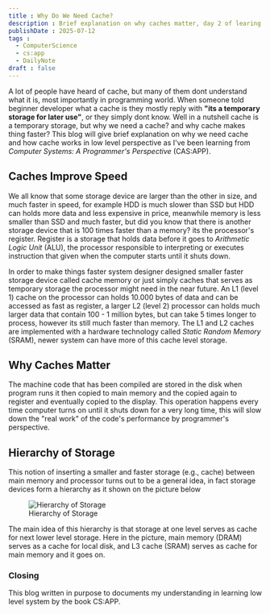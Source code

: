 ```yaml
---
title : Why Do We Need Cache?
description : Brief explanation on why caches matter, day 2 of learing from CS:APP book.
publishDate : 2025-07-12
tags :
  - ComputerScience
  - cs:app
  - DailyNote
draft : false
---
```


A lot of people have heard of cache, but many of them dont understand what it is, most importantly in programming world. When someone told beginner developer what a cache is they mostly reply with **"its a temporary storage for later use"**, or they simply dont know. Well in a nutshell cache is a temporary storage, but why we need a cache? and why cache makes thing faster? This blog will give brief explanation on why we need cache and how cache works in low level perspective as I've been learning from _Computer Systems: A Programmer's Perspective_ (CAS:APP).

## Caches Improve Speed

We all know that some storage device are larger than the other in size, and much faster in speed, for example HDD is much slower than SSD but HDD can holds more data and less expensive in price, meanwhile memory is less smaller than SSD and much faster, but did you know that there is another storage device that is 100 times faster than a memory? its the processor's register. Register is a storage that holds data before it goes to _Arithmetic Logic Unit_ (ALU), the processor responsible to interpreting or executes instruction that given when the computer starts until it shuts down.

In order to make things faster system designer designed smaller faster storage device called cache memory or just simply caches that serves as temporary storage the processor might need in the near future. An L1 (level 1) cache on the processor can holds 10.000 bytes of data and can be accessed as fast as register, a larger L2 (level 2) processor can holds much larger data that contain 100 - 1 million bytes, but can take 5 times longer to process, however its still much faster than memory. The L1 and L2 caches are implemented with a hardware technology called _Static Random Memory_ (SRAM), newer system can have more of this cache level storage.

## Why Caches Matter

The machine code that has been compiled are stored in the disk when program runs it then copied to main memory and the copied again to register and eventually copied to the display. This operation happens every time computer turns on until it shuts down for a very long time, this will slow down the "real work" of the code's performance by programmer's perspective.

## Hierarchy of Storage

This notion of inserting a smaller and faster storage (e.g., cache) between main memory and processor turns out to be a general idea, in fact storage devices form a hierarchy as it shown on the picture below

<figure>
    <img
        src="/assets/blog/why-do-we-need-cache/storage-hierarchy.png"
        alt="Hierarchy of Storage"
    />
    <figcaption>Hierarchy of Storage</figcaption>
</figure>

The main idea of this hierarchy is that storage at one level serves as cache for next lower level storage. Here in the picture, main memory (DRAM) serves as a cache for local disk, and L3 cache (SRAM) serves as cache for main memory and it goes on.

### Closing
This blog written in purpose to documents my understanding in learning low level system by the book CS:APP.
